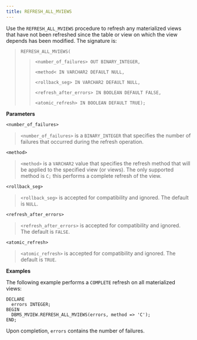 ```yaml
---
title: REFRESH_ALL_MVIEWS
---
```


Use the `REFRESH_ALL_MVIEWS` procedure to refresh any materialized views
that have not been refreshed since the table or view on which the view
depends has been modified. The signature is:

> `REFRESH_ALL_MVIEWS(`
> 
> > `<number_of_failures> OUT BINARY_INTEGER,`
> > 
> > `<method< IN VARCHAR2 DEFAULT NULL,`
> > 
> > `<rollback_seg> IN VARCHAR2 DEFAULT NULL,`
> > 
> > `<refresh_after_errors> IN BOOLEAN DEFAULT FALSE,`
> > 
> > `<atomic_refresh> IN BOOLEAN DEFAULT TRUE);`

**Parameters**

`<number_of_failures>`

> `<number_of_failures>` is a `BINARY_INTEGER` that specifies the number
> of failures that occurred during the refresh operation.

`<method>`

> `<method>` is a `VARCHAR2` value that specifies the refresh method
> that will be applied to the specified view (or views). The only
> supported method is `C;` this performs a complete refresh of the view.

`<rollback_seg>`

> `<rollback_seg>` is accepted for compatibility and ignored. The
> default is `NULL`.

`<refresh_after_errors>`

> `<refresh_after_errors>` is accepted for compatibility and ignored.
> The default is `FALSE`.

`<atomic_refresh>`

> `<atomic_refresh>` is accepted for compatibility and ignored. The
> default is `TRUE`.

**Examples**

The following example performs a `COMPLETE` refresh on all materialized
views:

``` text
DECLARE
  errors INTEGER;
BEGIN
  DBMS_MVIEW.REFRESH_ALL_MVIEWS(errors, method => 'C');
END;
```

Upon completion, `errors` contains the number of failures.
